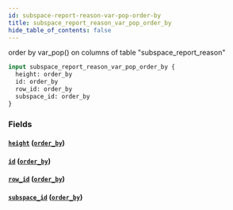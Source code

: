 ```yaml
---
id: subspace-report-reason-var-pop-order-by
title: subspace_report_reason_var_pop_order_by
hide_table_of_contents: false
---
```


order by var_pop() on columns of table "subspace_report_reason"

```graphql
input subspace_report_reason_var_pop_order_by {
  height: order_by
  id: order_by
  row_id: order_by
  subspace_id: order_by
}
```

### Fields

#### [`height`](#) ([`order_by`](../enums/order-by))

#### [`id`](#) ([`order_by`](../enums/order-by))

#### [`row_id`](#) ([`order_by`](../enums/order-by))

#### [`subspace_id`](#) ([`order_by`](../enums/order-by))
